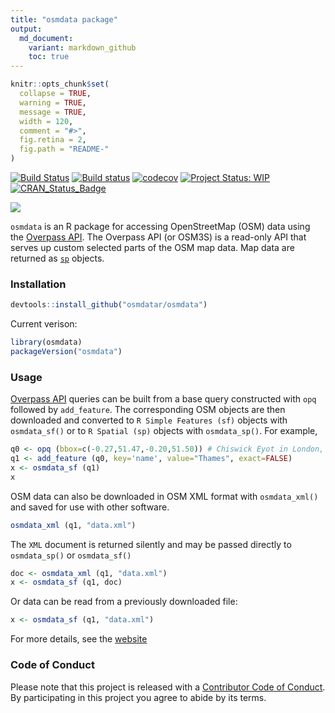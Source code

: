 ```yaml
---
title: "osmdata package"
output:
  md_document:
    variant: markdown_github
    toc: true
---
```


<!-- README.md is generated from README.Rmd. Please edit that file -->

```r
knitr::opts_chunk$set(
  collapse = TRUE,
  warning = TRUE,
  message = TRUE,
  width = 120,
  comment = "#>",
  fig.retina = 2,
  fig.path = "README-"
)
```


[![Build Status](https://travis-ci.org/osmdatar/osmdata.svg?branch=master)](https://travis-ci.org/osmdatar/osmdata) 
[![Build status](https://ci.appveyor.com/api/projects/status/github/osmdatar/osmdata?svg=true)](https://ci.appveyor.com/project/mpadge/osmdata)
[![codecov](https://codecov.io/gh/osmdatar/osmdata/branch/master/graph/badge.svg)](https://codecov.io/gh/osmdatar/osmdata)
[![Project Status: WIP](http://www.repostatus.org/badges/0.1.0/wip.svg)](http://www.repostatus.org/#wip)
[![CRAN_Status_Badge](http://www.r-pkg.org/badges/version/osmdata)](http://cran.r-project.org/web/packages/osmdata) 

![](./docs/fig/title.png)


`osmdata` is an R package for accessing OpenStreetMap (OSM) data using the
[Overpass API](http://wiki.openstreetmap.org/wiki/Overpass_API).  The Overpass
API (or OSM3S) is a read-only API that serves up custom selected
parts of the OSM map data. Map data are returned as
[`sp`](https://cran.r-project.org/package=sp) objects.


### Installation

```r
devtools::install_github("osmdatar/osmdata")
```

Current verison:

```r
library(osmdata)
packageVersion("osmdata")
```

### Usage

[Overpass API](http://wiki.openstreetmap.org/wiki/Overpass_API) queries can be
built from a base query constructed with `opq` followed by `add_feature`. The
corresponding OSM objects are then downloaded and converted to `R Simple
Features (sf)` objects with `osmdata_sf()` or to `R Spatial (sp)` objects with
`osmdata_sp()`. For example,

```r
q0 <- opq (bbox=c(-0.27,51.47,-0.20,51.50)) # Chiswick Eyot in London, U.K.
q1 <- add_feature (q0, key='name', value="Thames", exact=FALSE)
x <- osmdata_sf (q1)
x
```

OSM data can also be downloaded in OSM XML format with `osmdata_xml()` and saved
for use with other software.
```r
osmdata_xml (q1, "data.xml")
```
The `XML` document is returned silently and may be passed directly to
`osmdata_sp()` or `osmdata_sf()`
```r
doc <- osmdata_xml (q1, "data.xml")
x <- osmdata_sf (q1, doc)
```
Or data can be read from a previously downloaded file:
```r
x <- osmdata_sf (q1, "data.xml")
```

For more details, see the [website](https://osmdatar.github.io/osmdata/)



### Code of Conduct

Please note that this project is released with a [Contributor Code of Conduct](CONDUCT.md). 
By participating in this project you agree to abide by its terms.
